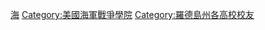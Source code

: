 [[Category:美國聯邦軍事院校校友|海]]
[[Category:美國海軍戰爭學院|Category:美國海軍戰爭學院]]
[[Category:羅德島州各高校校友|Category:羅德島州各高校校友]]